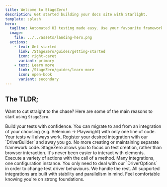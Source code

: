 ```yaml
---
title: Welcome to StageZero!
description: Get started building your docs site with Starlight.
template: splash
hero:
  tagline: Automated UI testing made easy. Use your favourite framework with next to no setup!
  image:
    file: ../../assets/landing-hero.png
  actions:
    - text: Get started
      link: /StageZero/guides/getting-started
      icon: right-caret
      variant: primary
    - text: Learn more
      link: /StageZero/guides/learn-more
      icon: open-book
      variant: secondary
---
```



## The TLDR;

Want to cut straight to the chase? Here are some of the main reasons to start using `StageZero`.

<CardGrid stagger>
	<Card title="Agnostic first" icon="puzzle">
		Build your tests with confidence. You can migrate to and from an integration of your choosing (e.g. Selenium -> Playwright) with only one line of code. Your tests will always work.
	</Card>
    <Card title="Minimal setup" icon="document">
        Register your desired integration with our `DriverBuilder` and away you go. No more creating or maintaining separate framework code. StageZero allows you to focus on test creation, rather than browser interaction.
    </Card>
    <Card title="Lightweight interactions" icon="random">
        It's never been easier to interact with elements. Execute a variety of actions with the call of a method.
    </Card>
    <Card title="Interoperable configuration" icon="setting">
        Many integrations, one configuration instance. You only need to deal with our `DriverOptions` in order to change test driver behaviours. We handle the rest.
    </Card>
    <Card title="Rock solid" icon="rocket">
        All supported integrations are built with stability and parallelism in mind. Feel comfortable knowing you're on strong foundations.
    </Card>
</CardGrid>

<Footer />

<style lang='scss'>
{`
  .hero {
    img {
      border-radius: 20px;
    }
  }
`}
</style>